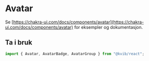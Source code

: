 
<Meta title="Komponenter/Avatar" />

# Avatar

Se [https://chakra-ui.com/docs/components/avatar](https://chakra-ui.com/docs/components/avatar) for eksempler og dokumentasjon.

## Ta i bruk

```jsx
import { Avatar, AvatarBadge, AvatarGroup } from "@kvib/react";
```
